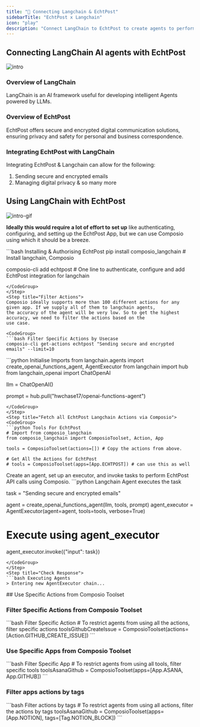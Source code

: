 ```yaml
---
title: "🚀 Connecting Langchain & EchtPost"
sidebarTitle: "EchtPost x Langchain"
icon: "play"
description: "Connect LangChain to EchtPost to create agents to perform tasks using natural language"
---
```


## Connecting LangChain AI agents with EchtPost
![intro](/media/intro.jpg)

### Overview of LangChain

LangChain is an AI framework useful for developing intelligent Agents powered by LLMs.

### Overview of EchtPost

EchtPost offers secure and encrypted digital communication solutions, ensuring privacy and safety for personal and business correspondence.

### Integrating EchtPost with LangChain

Integrating EchtPost & Langchain can allow for the following:

1. Sending secure and encrypted emails
2. Managing digital privacy
& so many more

## Using LangChain with EchtPost
![intro-gif](/media/intro.gif)
<Steps>
<Step title="Setting Up the Environment">

**Ideally this would require a lot of effort to set up** like authenticating, configuring, and setting up the EchtPost App, but we can use Composio using which it should be a breeze.

<CodeGroup>
```bash Installing & Authorising EchtPost
pip install composio_langchain # Install langchain, Composio 

composio-cli add echtpost # One line to authenticate, configure and add EchtPost integration for langchain
```
</CodeGroup>
</Step>
<Step title="Filter Actions">
Composio ideally supports more than 100 different actions for any given app. If we supply all of them to langchain agents, 
the accuracy of the agent will be very low. So to get the highest accuracy, we need to filter the actions based on the 
use case.

<CodeGroup>
```bash Filter Specific Actions by Usecase
composio-cli get-actions echtpost "Sending secure and encrypted emails" --limit=10
```
</CodeGroup>

</Step>
<Step title="Import Base Packages">

<CodeGroup>
```python Initialise Imports
from langchain.agents import create_openai_functions_agent, AgentExecutor
from langchain import hub
from langchain_openai import ChatOpenAI


llm = ChatOpenAI()

prompt = hub.pull("hwchase17/openai-functions-agent")
```
</CodeGroup>
</Step>
<Step title="Fetch all EchtPost Langchain Actions via Composio">
<CodeGroup>
```python Tools For EchtPost
# Import from composio_langchain
from composio_langchain import ComposioToolset, Action, App

tools = ComposioToolset(actions=[]) # Copy the actions from above. 

# Get All the Actions for EchtPost
# tools = ComposioToolset(apps=[App.ECHTPOST]) # can use this as well
```
</CodeGroup>
</Step>
<Step title="Execute the Agent">
Create an agent, set up an executor, and invoke tasks to perform EchtPost API calls using Composio. 
<CodeGroup>
```python Langchain Agent executes the task

task = "Sending secure and encrypted emails"

agent = create_openai_functions_agent(llm, tools, prompt)
agent_executor = AgentExecutor(agent=agent, tools=tools, verbose=True)

# Execute using agent_executor
agent_executor.invoke({"input": task})
```
</CodeGroup>
</Step>
<Step title="Check Response">
```bash Executing Agents
> Entering new AgentExecutor chain...
```
</Step>
</Steps>
## Use Specific Actions from Composio Toolset

### Filter Specific Actions from Composio Toolset

<CodeGroup>
```bash Filter Specific Action
# To restrict agents from using all the actions, filter specific actions
toolsGithubCreateIssue = ComposioToolset(actions=[Action.GITHUB_CREATE_ISSUE])
```
</CodeGroup>

### Use Specific Apps from Composio Toolset
<CodeGroup>
```bash Filter Specific App
# To restrict agents from using all tools, filter specific tools
toolsAsanaGithub = ComposioToolset(apps=[App.ASANA, App.GITHUB])
```
</CodeGroup>

### Filter apps actions by tags 
<CodeGroup>
```bash Filter actions by tags
# To restrict agents from using all actions, filter the actions by tags
toolsAsanaGithub = ComposioToolset(apps=[App.NOTION], tags=[Tag.NOTION_BLOCK])
```
</CodeGroup>

